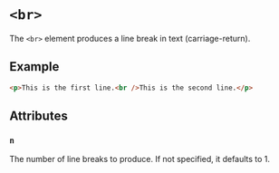 # `<br>`

The `<br>` element produces a line break in text (carriage-return).

## Example

```html
<p>This is the first line.<br />This is the second line.</p>
```

## Attributes

### `n`

The number of line breaks to produce. If not specified, it defaults to 1.
